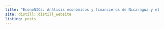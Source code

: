 ```yaml
---
title: "EconoNICs: Análisis económicos y financieros de Nicaragua y el mundo"
site: distill::distill_website
listing: posts
---
```

